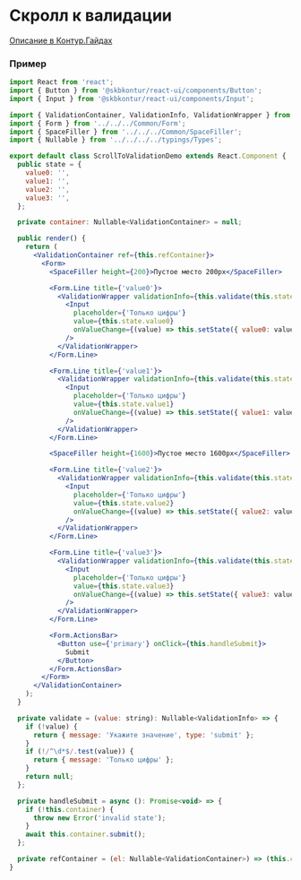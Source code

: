 
<Meta title="Отображение/Скролл к валидации" />

# Скролл к валидации

[Описание в Контур.Гайдах](https://guides.kontur.ru/principles/validation/#14)

### Пример

```jsx static
import React from 'react';
import { Button } from '@skbkontur/react-ui/components/Button';
import { Input } from '@skbkontur/react-ui/components/Input';

import { ValidationContainer, ValidationInfo, ValidationWrapper } from '../../../../src';
import { Form } from '../../../Common/Form';
import { SpaceFiller } from '../../../Common/SpaceFiller';
import { Nullable } from '../../../../typings/Types';

export default class ScrollToValidationDemo extends React.Component {
  public state = {
    value0: '',
    value1: '',
    value2: '',
    value3: '',
  };

  private container: Nullable<ValidationContainer> = null;

  public render() {
    return (
      <ValidationContainer ref={this.refContainer}>
        <Form>
          <SpaceFiller height={200}>Пустое место 200px</SpaceFiller>

          <Form.Line title={'value0'}>
            <ValidationWrapper validationInfo={this.validate(this.state.value0)}>
              <Input
                placeholder={'Только цифры'}
                value={this.state.value0}
                onValueChange={(value) => this.setState({ value0: value })}
              />
            </ValidationWrapper>
          </Form.Line>

          <Form.Line title={'value1'}>
            <ValidationWrapper validationInfo={this.validate(this.state.value1)}>
              <Input
                placeholder={'Только цифры'}
                value={this.state.value1}
                onValueChange={(value) => this.setState({ value1: value })}
              />
            </ValidationWrapper>
          </Form.Line>

          <SpaceFiller height={1600}>Пустое место 1600px</SpaceFiller>

          <Form.Line title={'value2'}>
            <ValidationWrapper validationInfo={this.validate(this.state.value2)}>
              <Input
                placeholder={'Только цифры'}
                value={this.state.value2}
                onValueChange={(value) => this.setState({ value2: value })}
              />
            </ValidationWrapper>
          </Form.Line>

          <Form.Line title={'value3'}>
            <ValidationWrapper validationInfo={this.validate(this.state.value3)}>
              <Input
                placeholder={'Только цифры'}
                value={this.state.value3}
                onValueChange={(value) => this.setState({ value3: value })}
              />
            </ValidationWrapper>
          </Form.Line>

          <Form.ActionsBar>
            <Button use={'primary'} onClick={this.handleSubmit}>
              Submit
            </Button>
          </Form.ActionsBar>
        </Form>
      </ValidationContainer>
    );
  }

  private validate = (value: string): Nullable<ValidationInfo> => {
    if (!value) {
      return { message: 'Укажите значение', type: 'submit' };
    }
    if (!/^\d*$/.test(value)) {
      return { message: 'Только цифры' };
    }
    return null;
  };

  private handleSubmit = async (): Promise<void> => {
    if (!this.container) {
      throw new Error('invalid state');
    }
    await this.container.submit();
  };

  private refContainer = (el: Nullable<ValidationContainer>) => (this.container = el);
}
```
